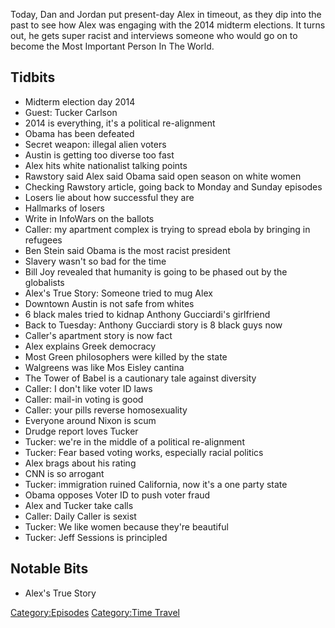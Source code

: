 {{DEFAULTSORT:
    #_EPISODE_0645:November 4, 2014
}}{{Episode
    | title           = November 4, 2014
    | caption         = Listen to this episode on [https://knowledgefight.libsyn.com/645-november-4-2014 Libsyn] [https://open.spotify.com/episode/3iOgJEUcRgM5BDqx30gDq4 Spotify], Read the [[Transcript/645: November 4, 2014|Unofficial Transcript]], View discussion on [https://reddit.com/smiynk Reddit]
    | episodeNumber   = 645
    | length          = 01:57:57
    | airDate         = February 7, 2022
    | coverageDate    = November 4, 2014
    | episodeType     = [[:Category:Time Travel|Time Travel]]
    | appearance      = [[Tucker Carlson]], [[Ben Stein]], [[Bill Joy]], [[Anthony Gucciardi]], [[Jeff Sessions]]
    | oocDrop         = I've had my identity stolen just a little bit
    | previousEpisode = [[644: February 2, 2022]]
    | nextEpisode     = [[646: February 6, 2022]]
}}

{{Stub}}

Today, Dan and Jordan put present-day Alex in timeout, as they dip into the past to see how Alex was engaging with the 2014 midterm elections.  It turns out, he gets super racist and interviews someone who would go on to become the Most Important Person In The World.

==Tidbits==

*Midterm election day 2014
*Guest: Tucker Carlson
*2014 is everything, it's a political re-alignment
*Obama has been defeated
*Secret weapon: illegal alien voters
*Austin is getting too diverse too fast
*Alex hits white nationalist talking points
*Rawstory said Alex said Obama said open season on white women
*Checking Rawstory article, going back to Monday and Sunday episodes
*Losers lie about how successful they are
*Hallmarks of losers
*Write in InfoWars on the ballots
*Caller: my apartment complex is trying to spread ebola by bringing in refugees
*Ben Stein said Obama is the most racist president
*Slavery wasn't so bad for the time
*Bill Joy revealed that humanity is going to be phased out by the globalists
*Alex's True Story: Someone tried to mug Alex
*Downtown Austin is not safe from whites
*6 black males tried to kidnap Anthony Gucciardi's girlfriend
*Back to Tuesday: Anthony Gucciardi story is 8 black guys now
*Caller's apartment story is now fact
*Alex explains Greek democracy
*Most Green philosophers were killed by the state
*Walgreens was like Mos Eisley cantina
*The Tower of Babel is a cautionary tale against diversity
*Caller: I don't like voter ID laws
*Caller: mail-in voting is good
*Caller: your pills reverse homosexuality
*Everyone around Nixon is scum
*Drudge report loves Tucker
*Tucker: we're in the middle of a political re-alignment
*Tucker: Fear based voting works, especially racial politics
*Alex brags about his rating
*CNN is so arrogant
*Tucker: immigration ruined California, now it's a one party state
*Obama opposes Voter ID to push voter fraud
*Alex and Tucker take calls
*Caller: Daily Caller is sexist
*Tucker: We like women because they're beautiful
*Tucker: Jeff Sessions is principled

==Notable Bits==

*Alex's True Story

[[Category:Episodes]]
[[Category:Time Travel]]
